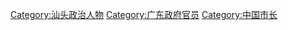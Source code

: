 [[Category:汕头政治人物|Category:汕头政治人物]]
[[Category:广东政府官员|Category:广东政府官员]]
[[Category:中国市长|Category:中国市长]]